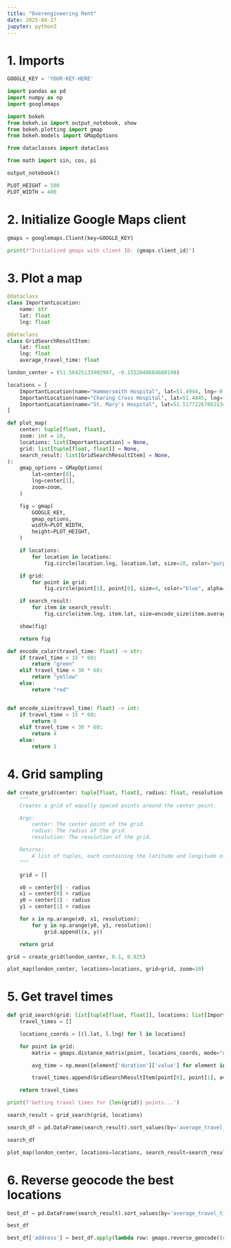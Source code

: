 ```yaml
---
title: "Overengineering Rent"
date: 2025-04-27
jupyter: python3
---
```


# 1. Imports

```python
GOOGLE_KEY = 'YOUR-KEY-HERE'

import pandas as pd
import numpy as np
import googlemaps

import bokeh
from bokeh.io import output_notebook, show
from bokeh.plotting import gmap
from bokeh.models import GMapOptions

from dataclasses import dataclass

from math import sin, cos, pi

output_notebook()

PLOT_HEIGHT = 500
PLOT_WIDTH = 400
```

# 2. Initialize Google Maps client

```python
gmaps = googlemaps.Client(key=GOOGLE_KEY)

print(f"Initialized gmaps with client ID: {gmaps.client_id}")
```

# 3. Plot a map

```python
@dataclass
class ImportantLocation:
    name: str
    lat: float
    lng: float

@dataclass
class GridSearchResultItem:
    lat: float
    lng: float
    average_travel_time: float

london_center = (51.50425133902997, -0.1552040684608198)

locations = [
    ImportantLocation(name="Hammersmith Hospital", lat=51.4944, lng=-0.2414),
    ImportantLocation(name="Charing Cross Hospital", lat=51.4845, lng=-0.219),
    ImportantLocation(name="St. Mary's Hospital", lat=51.51772267862134, lng=-0.17428906090211027),
]
```

```python
def plot_map(
    center: tuple[float, float],
    zoom: int = 10,
    locations: list[ImportantLocation] = None,
    grid: list[tuple[float, float]] = None,
    search_result: list[GridSearchResultItem] = None,
):
    gmap_options = GMapOptions(
        lat=center[0],
        lng=center[1],
        zoom=zoom,
    )

    fig = gmap(
        GOOGLE_KEY,
        gmap_options,
        width=PLOT_WIDTH,
        height=PLOT_HEIGHT,
    )

    if locations:
        for location in locations:
            fig.circle(location.lng, location.lat, size=10, color="purple", alpha=0.5)

    if grid:
        for point in grid:
            fig.circle(point[1], point[0], size=4, color="blue", alpha=0.5)

    if search_result:
        for item in search_result:
            fig.circle(item.lng, item.lat, size=encode_size(item.average_travel_time), color=encode_color(item.average_travel_time), alpha=0.5)

    show(fig)

    return fig

def encode_color(travel_time: float) -> str:
    if travel_time < 15 * 60:
        return "green"
    elif travel_time < 30 * 60:
        return "yellow"
    else:
        return "red"


def encode_size(travel_time: float) -> int:
    if travel_time < 15 * 60:
        return 8
    elif travel_time < 30 * 60:
        return 4
    else:
        return 1
```

# 4. Grid sampling

```python
def create_grid(center: tuple[float, float], radius: float, resolution: float) -> list[tuple[float, float]]:
    """
    Creates a grid of equally spaced points around the center point.

    Args:
        center: The center point of the grid.
        radius: The radius of the grid.
        resolution: The resolution of the grid.

    Returns:
        A list of tuples, each containing the latitude and longitude of a point in the grid.
    """

    grid = []

    x0 = center[0] - radius
    x1 = center[0] + radius
    y0 = center[1] - radius
    y1 = center[1] + radius

    for x in np.arange(x0, x1, resolution):
        for y in np.arange(y0, y1, resolution):
            grid.append((x, y))

    return grid

grid = create_grid(london_center, 0.1, 0.025)

plot_map(london_center, locations=locations, grid=grid, zoom=10)
```

# 5. Get travel times

```python
def grid_search(grid: list[tuple[float, float]], locations: list[ImportantLocation]) -> list[GridSearchResultItem]:
    travel_times = []

    locations_coords = [(l.lat, l.lng) for l in locations]

    for point in grid:
        matrix = gmaps.distance_matrix(point, locations_coords, mode="driving")["rows"][0]['elements']

        avg_time = np.mean([element['duration']['value'] for element in matrix])

        travel_times.append(GridSearchResultItem(point[0], point[1], avg_time))

    return travel_times

print(f'Getting travel times for {len(grid)} points...')

search_result = grid_search(grid, locations)
```

```python
search_df = pd.DataFrame(search_result).sort_values(by='average_travel_time', ascending=True).head(10)

search_df
```

```python
plot_map(london_center, locations=locations, search_result=search_result, zoom=10)
```

# 6. Reverse geocode the best locations

```python
best_df = pd.DataFrame(search_result).sort_values(by='average_travel_time', ascending=True).head(10)

best_df
```

```python
best_df['address'] = best_df.apply(lambda row: gmaps.reverse_geocode((row['lat'], row['lng'])), axis=1)
```

